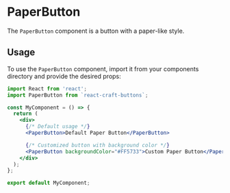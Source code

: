 
<Meta title="Buttons/PaperButton" component={PaperButton} />

# PaperButton

The `PaperButton` component is a button with a paper-like style.

## Usage

To use the `PaperButton` component, import it from your components directory and provide the desired props:

```jsx
import React from 'react';
import PaperButton from `react-craft-buttons`;  

const MyComponent = () => {
  return (
    <div>
      {/* Default usage */}
      <PaperButton>Default Paper Button</PaperButton>

      {/* Customized button with background color */}
      <PaperButton backgroundColor="#FF5733">Custom Paper Button</PaperButton>
    </div>
  );
};

export default MyComponent;
